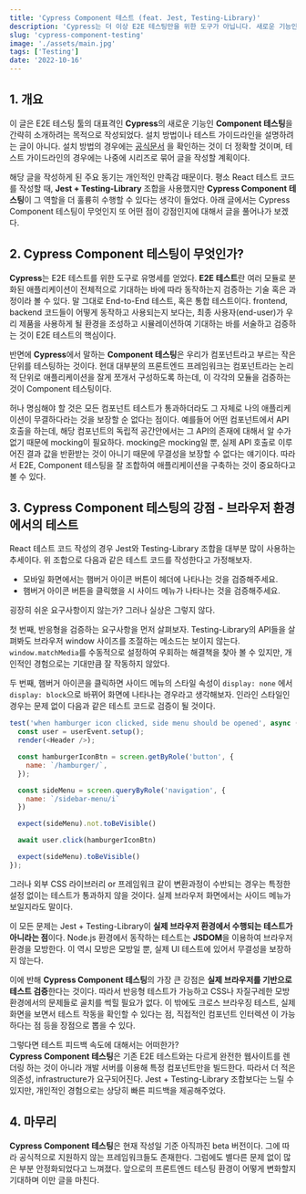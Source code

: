 ```yaml
---
title: 'Cypress Component 테스트 (feat. Jest, Testing-Library)'
description: 'Cypress는 더 이상 E2E 테스팅만을 위한 도구가 아닙니다. 새로운 기능인 Component 테스팅에 대해 알아봅니다.'
slug: 'cypress-component-testing'
image: './assets/main.jpg'
tags: ['Testing']
date: '2022-10-16'
---
```


## 1. 개요

이 글은 E2E 테스팅 툴의 대표격인 **Cypress**의 새로운 기능인 **Component 테스팅**을 간략히 소개하려는 목적으로 작성되었다.
설치 방법이나 테스트 가이드라인을 설명하려는 글이 아니다. 
설치 방법의 경우에는 [공식문서](https://docs.cypress.io/guides/component-testing/writing-your-first-component-test)
을 확인하는 것이 더 정확할 것이며, 테스트 가이드라인의 경우에는 나중에 시리즈로 묶어 글을 작성할 계획이다.

해당 글을 작성하게 된 주요 동기는 개인적인 만족감 때문이다. 
평소 React 테스트 코드를 작성할 때, 
**Jest + Testing-Library** 조합을 사용했지만 **Cypress Component 테스팅**이 그 역할을 더 훌륭히 수행할 수 있다는 생각이 들었다. 
아래 글에서는 Cypress Component 테스팅이 무엇인지 또 어떤 점이 강점인지에 대해서 글을 풀어나가 보겠다.

## 2. Cypress Component 테스팅이 무엇인가?

**Cypress**는 E2E 테스트를 위한 도구로 유명세를 얻었다. 
**E2E 테스트**란 여러 모듈로 분화된 애플리케이션이 전체적으로 기대하는 바에 따라 동작하는지 검증하는 
기술 혹은 과정이라 볼 수 있다. 말 그대로 End-to-End 테스트, 혹은 통합 테스트이다.
frontend, backend 코드들이 어떻게 동작하고 사용되는지 보다는,
최종 사용자(end-user)가 우리 제품을 사용하게 될 환경을 조성하고 시뮬레이션하여
기대하는 바를 서술하고 검증하는 것이 E2E 테스트의 핵심이다.

반면에 **Cypress**에서 말하는 **Component 테스팅**은 우리가 컴포넌트라고 부르는 작은 단위를 테스팅하는 것이다.
현대 대부분의 프론트엔드 프레임워크는 컴포넌트라는 논리적 단위로 애플리케이션을 잘게 쪼개서 구성하도록 하는데,
이 각각의 모듈을 검증하는 것이 Component 테스팅이다.

허나 명심해야 할 것은 모든 컴포넌트 테스트가 통과하더라도 그 자체로 나의 애플리케이션이 무결하다라는 것을
보장할 순 없다는 점이다. 예를들어 어떤 컴포넌트에서 API 호출을 하는데, 해당 컴포넌트의 독립적
공간안에서는 그 API의 존재에 대해서 알 수가 없기 때문에 mocking이 필요하다.
mocking은 mocking일 뿐, 실제 API 호출로 이루어진 결과 값을 반환받는 것이 아니기 때문에 무결성을 보장할 수 없다는
얘기이다. 따라서 E2E, Component 테스팅을 잘 조합하여 애플리케이션을 구축하는 것이 중요하다고 볼 수 있다.

## 3. Cypress Component 테스팅의 강점 - 브라우저 환경에서의 테스트

React 테스트 코드 작성의 경우 Jest와 Testing-Library 조합을 대부분 많이 사용하는 추세이다. 
위 조합으로 다음과 같은 테스트 코드를 작성한다고 가정해보자.

- 모바일 화면에서는 햄버거 아이콘 버튼이 헤더에 나타나는 것을 검증해주세요.
- 햄버거 아이콘 버튼을 클릭했을 시 사이드 메뉴가 나타나는 것을 검증해주세요.

굉장히 쉬운 요구사항이지 않는가? 그러나 실상은 그렇지 않다.

첫 번째, 반응형을 검증하는 요구사항을 먼저 살펴보자. Testing-Library의 API들을 살펴봐도 브라우저 window 사이즈를
조절하는 메소드는 보이지 않는다. `window.matchMedia`를 수동적으로 설정하여 우회하는 해결책을 
찾아 볼 수 있지만, 개인적인 경험으로는 기대만큼 잘 작동하지 않았다.

두 번째, 햄버거 아이콘을 클릭하면 사이드 메뉴의 스타일 속성이 `display: none` 에서 `display: block`으로 바뀌어
화면에 나타나는 경우라고 생각해보자. 인라인 스타일인 경우는 문제 없이 다음과 같은 테스트 코드로 검증이 될 것이다. 


```js
test('when hamburger icon clicked, side menu should be opened', async () => {
  const user = userEvent.setup();
  render(<Header />);

  const hamburgerIconBtn = screen.getByRole('button', {
    name: `/hamburger/`,
  });

  const sideMenu = screen.queryByRole('navigation', {
    name: `/sidebar-menu/i`
  })

  expect(sideMenu).not.toBeVisible()

  await user.click(hamburgerIconBtn)

  expect(sideMenu).toBeVisible()
});
```

그러나 외부 CSS 라이브러리 or 프레임워크 같이 변환과정이 수반되는 경우는 
특정한 설정 없이는 테스트가 통과하지 않을 것이다. 실제 브라우저 화면에서는 사이드 메뉴가 보일지라도 말이다.

이 모든 문제는 Jest + Testing-Library이 **실제 브라우저 환경에서 수행되는 테스트가 아니라는 점**이다.
Node.js 환경에서 동작하는 테스트는 **JSDOM**을 이용하여 브라우저 환경을 모방한다.
이 역시 모방은 모방일 뿐, 실제 UI 테스트에 있어서 무결성을 보장하지 않는다.

이에 반해 **Cypress Component 테스팅**의 가장 큰 강점은 **실제 브라우저를 기반으로 테스트 검증**한다는 것이다. 
따라서 반응형 테스트가 가능하고 CSS나 자질구레한 모방 환경에서의 문제들로 골치를 썩힐 필요가 없다.
이 밖에도 크로스 브라우징 테스트, 실제 화면을 보면서 테스트 작동을 확인할 수 있다는 점, 직접적인 컴포넌트 인터렉션
이 가능하다는 점 등을 장점으로 뽑을 수 있다.

그렇다면 테스트 피드백 속도에 대해서는 어떠한가?  
**Cypress Component 테스팅**은 기존 E2E 테스트와는 다르게 
완전한 웹사이트를 렌더링 하는 것이 아니라 개발 서버를 이용해 특정 컴포넌트만을 빌드한다. 따라서 더 적은 의존성,
infrastructure가 요구되어진다. Jest + Testing-Library 조합보다는 느릴 수 있지만, 개인적인 경험으로는 상당히 
빠른 피드백을 제공해주었다.

## 4. 마무리

**Cypress Component 테스팅**은 현재 작성일 기준 아직까진 beta 버전이다. 그에 따라 공식적으로 지원하지 않는 프레임워크들도 존재한다.
그럼에도 별다른 문제 없이 많은 부분 안정화되었다고 느껴졌다. 앞으로의 프론트엔드 테스팅 환경이 어떻게 변화할지 기대하며 이만 글을 마친다.


